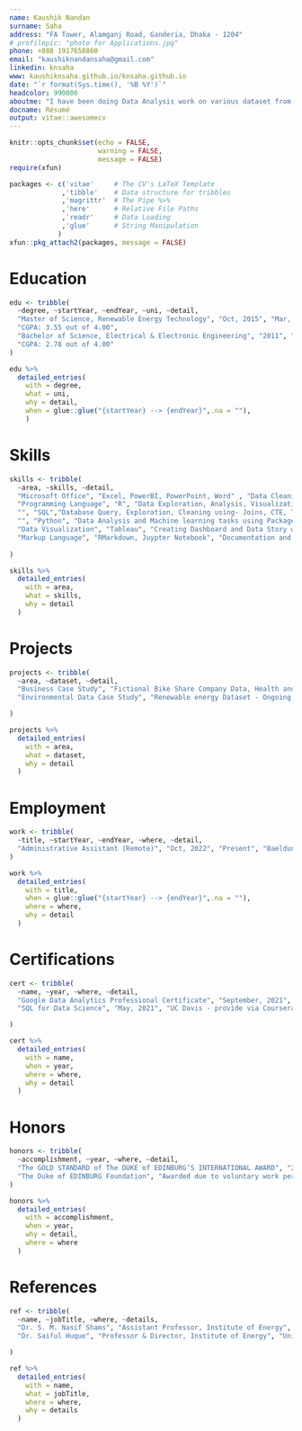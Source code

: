 ```yaml
---
name: Kaushik Nandan
surname: Saha 
address: "FA Tower, Alamganj Road, Ganderia, Dhaka - 1204"
# profilepic: "photo for Applications.jpg"
phone: +880 1917658860
email: "kaushiknandansaha@gmail.com"
linkedin: knsaha
www: kaushiknsaha.github.io/knsaha.github.io
date: "`r format(Sys.time(), '%B %Y')`"
headcolor: 990000
aboutme: "I have been doing Data Analysis work on various dataset from early 2021. I have a deep driven passion for Data Analysis, Visualization, and data science. I aspire to help the company I work for, make Data Driven Decision"
docname: Résumé
output: vitae::awesomecv
---
```


```r
knitr::opts_chunk$set(echo = FALSE,
                      warning = FALSE,
                      message = FALSE)
require(xfun)

packages <- c('vitae'     # The CV's LaTeX Template
             ,'tibble'    # Data structure for tribbles
             ,'magrittr'  # The Pipe %>%
             ,'here'      # Relative File Paths
             ,'readr'     # Data Loading
             ,'glue'      # String Manipulation
            )
xfun::pkg_attach2(packages, message = FALSE)

```

# Education

```r
edu <- tribble(
  ~degree, ~startYear, ~endYear, ~uni, ~detail,
  "Master of Science, Renewable Energy Technology", "Oct, 2015", "Mar, 2018", "Institute of Energy, University of Dhaka", 
  "CGPA: 3.55 out of 4.00",
  "Bachelor of Science, Electrical & Electronic Engineering", "2011", "2015", "American International University Bangladesh", 
  "CGPA: 2.78 out of 4.00"
)

edu %>% 
  detailed_entries(
    with = degree,
    what = uni,
    why = detail,
    when = glue::glue("{startYear} --> {endYear}",.na = ""),
    )
```
# Skills
```r
skills <- tribble(
  ~area, ~skills, ~detail,
  "Microsoft Office", "Excel, PowerBI, PowerPoint, Word" , "Data Cleaning, Analysis, Pivot Table, Dashboard",
  "Programming Language", "R", "Data Exploration, Analysis, Visualization using Packages: Tidyverse, DataExplorer, Plotly, Lubridate",
  "", "SQL","Database Query, Exploration, Cleaning using- Joins, CTE, TempTable, Stored Procedures, Window Functions, Views",
  "", "Python", "Data Analysis and Machine learning tasks using Packages: Pandas, NumPy, Matplotlib, scikit learn",
  "Data Visualization", "Tableau", "Creating Dashboard and Data Story with Key Insights",
  "Markup Language", "RMarkdown, Juypter Notebook", "Documentation and Create Detailed Reports",
  
)

skills %>%
  detailed_entries(
    with = area,
    what = skills,
    why = detail
  )
```

# Projects
```r
projects <- tribble(
  ~area, ~dataset, ~detail,
  "Business Case Study", "Fictional Bike Share Company Data, Health and wellness Company Dataset - Ongoing", "Performed Data preparation, processing, visualization and found out real business solution",
  "Environmental Data Case Study", "Renewable energy Dataset - Ongoing, Forest Area Dataset", "Performed Exploratory data analysis and found out various relation and future prospect of Renewable Energy"

)

projects %>%
  detailed_entries(
    with = area,
    what = dataset,
    why = detail
  )
```

# Employment
```r
work <- tribble(
  ~title, ~startYear, ~endYear, ~where, ~detail,
  "Administrative Assistant (Remote)", "Oct, 2022", "Present", "Baeldung - EdTech Company", "Performing various Administrative work via online using Google Suites, Project Management Software - Jira, Marketing Automation Platform - DRIP, Online Course Platform - Teachable, Google Analytics"
)

work %>% 
  detailed_entries(
    with = title,
    when = glue::glue("{startYear} --> {endYear}",.na = ""),
    where = where,
    why = detail
  )
```

\pagebreak

# Certifications
```r
cert <- tribble(
  ~name, ~year, ~where, ~detail,
  "Google Data Analytics Professional Certificate", "September, 2021", "Google - provided via Coursera", "Learned key Data Analytics skills like collection, transformation, and organization of data in order to draw conclusions, make predictions, and drive informed decision making.",
  "SQL for Data Science", "May, 2021", "UC Davis - provide via Coursera", "Learned basics of SQL, basics of database and Analysis with SQL Queries"

)

cert %>%
  detailed_entries(
    with = name,
    when = year,
    where = where,
    why = detail
  )
```


# Honors

```r
honors <- tribble(
  ~accomplishment, ~year, ~where, ~detail,
  "The GOLD STANDARD of The DUKE of EDINBURG’S INTERNATIONAL AWARD", "2015",
  "The Duke of EDINBURG Foundation", "Awarded due to voluntary work performed on several sectors"
)

honors %>% 
  detailed_entries(
    with = accomplishment,
    when = year,
    why = detail,
    where = where
  )
```

# References
```r
ref <- tribble(
  ~name, ~jobTitle, ~where, ~details,
  "Dr. S. M. Nasif Shams", "Assistant Professor, Institute of Energy", "University of Dhaka, Bangladesh, Bangladesh", "Email: nasifshams@gmail.com, Phone- +880 1983 444555",
  "Dr. Saiful Huque", "Professor & Director, Institute of Energy", "University of Dhaka, Bangladesh, Bangladesh", "Email: saifulhq@yahoo.com, Phone: +880 1911 340058"

)

ref %>%
  detailed_entries(
    with = name,
    what = jobTitle,
    where = where,
    why = details
  )
```

